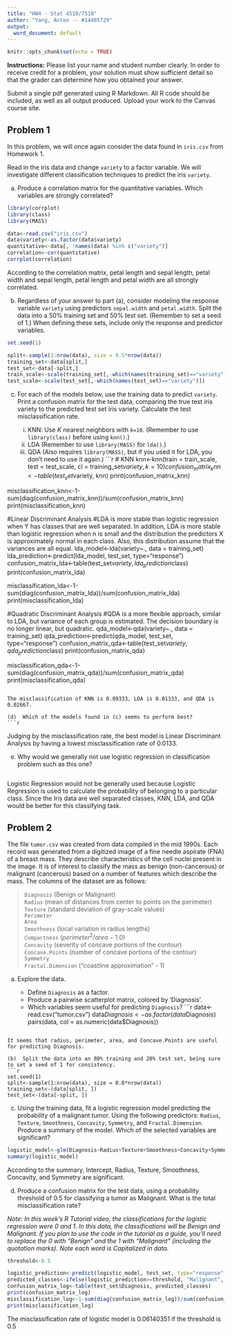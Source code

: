 ```yaml
---
title: "HW4 - Stat 4510/7510"
author: "Yang, Anton -- #14405729"
output:
  word_document: default
---
```


```r
knitr::opts_chunk$set(echo = TRUE)
```

**Instructions:**  Please list your name and student number clearly.  In order to receive credit for a problem, your solution must show sufficient detail so that the grader can determine how you obtained your answer.

Submit a single pdf generated using R Markdown.  All R code should be included, as well as all output produced.  Upload your work to the Canvas course site.

## Problem 1

In this problem, we will once again consider the data found in `iris.csv` from Homework 1.  

Read in the iris data and change `variety` to a factor variable.  We will investigate different classification techniques to predict the iris `variety`.

(a)  Produce a correlation matrix for the quantitative variables.  Which variables are strongly correlated?
```r
library(corrplot)
library(class)
library(MASS)

data<-read.csv("iris.csv")
data$variety<-as.factor(data$variety)
quantitative<-data[, !names(data) %in% c("variety")]
correlation<-cor(quantitative)
corrplot(correlation)
```
According to the correlation matrix, petal length and sepal length, petal width and sepal length, petal length and petal width are all strongly correlated. 

(b)  Regardless of your answer to part (a), consider modeling the response variable `variety` using predictors `sepal.width` and `petal.width`.  Split the data into a 50% training set and 50% test set.  (Remember to set a seed of 1.)  When defining these sets, include only the response and predictor variables.
```r
set.seed(1)

split<-sample(1:nrow(data), size = 0.5*nrow(data))
training_set<-data[split,]
test_set<-data[-split,]
train_scale<-scale(training_set[,-which(names(training_set)=="variety")])
test_scale<-scale(test_set[,-which(names(test_set)=="variety")])
```

(c)  For each of the models below, use the training data to predict `variety`.  Print a confusion matrix for the test data, comparing the true test iris variety to the predicted test set iris variety.  Calculate the test misclassification rate.

     i.  KNN:  Use $K$ nearest neighbors with `k=10`.  (Remember to use `library(class)` before using `knn()`.)
     ii. LDA (Remember to use `library(MASS)` for `lda()`.)
     iii. QDA (Also requires `library(MASS)`, but if you used it for LDA, you don't need to use it again.)
```r
# KNN 
knn<-knn(train = train_scale,
         test = test_scale,
         cl = training_set$variety,
         k = 10)
confusion_matrix_knn<-table(test_set$variety, knn)
print(confusion_matrix_knn)

misclassification_knn<-1-sum(diag(confusion_matrix_knn))/sum(confusion_matrix_knn)
print(misclassification_knn)

#Linear Discriminant Analysis
#LDA is more stable than logistic regression when Y has classes that are well separated. In addition, LDA is more stable than logistic regression when n is small and the distribution the predictors X is approximately normal in each class. Also, this distribution assume that the variances are all equal. 
lda_model<-lda(variety~., data = training_set)
lda_prediction<-predict(lda_model, test_set, type="response")
confusion_matrix_lda<-table(test_set$variety, lda_prediction$class)
print(confusion_matrix_lda)

misclassification_lda<-1-sum(diag(confusion_matrix_lda))/sum(confusion_matrix_lda)
print(misclassification_lda)

#Quadratic Discriminant Analysis
#QDA is a more flexible approach, similar to LDA, but variance of each group is estimated. The decision boundary is no longer linear, but quadratic.
qda_model<-qda(variety~., data = training_set)
qda_prediction<-predict(qda_model, test_set, type="response")
confusion_matrix_qda<-table(test_set$variety, qda_prediction$class)
print(confusion_matrix_qda)

misclassification_qda<-1-sum(diag(confusion_matrix_qda))/sum(confusion_matrix_qda)
print(misclassification_qda)

```
     
The misclassification of KNN is 0.09333, LDA is 0.01333, and QDA is 0.02667.

(d)  Which of the models found in (c) seems to perform best? 
```r

```
Judging by the misclassification rate, the best model is Linear Discriminant Analysis by having a lowest misclassification rate of 0.0133. 

(e)  Why would we generally not use logistic regression in classification problem such as this one? 
```r

```
Logistic Regression would not be generally used because Logistic Regression is used to calculate the probability of belonging to a particular class. Since the Iris data are well separated classes, KNN, LDA, and QDA would be better for this classifying task. 

## Problem 2

The file `tumor.csv` was created from data compiled in the mid 1990s.  Each record was generated from a digitized image of a fine needle aspirate (FNA) of a breast mass.  They describe characteristics of the cell nuclei present in the image.  It is of interest to classify the mass as benign (non-cancerous) or malignant (cancerous) based on a number of features which describe the mass. The columns of the dataset are as follows:

 > `Diagnosis` (Benign or Malignant)  
 > `Radius` (mean of distances from center to points on the perimeter)  
 > `Texture` (standard deviation of gray-scale values)  
 > `Perimeter`  
 > `Area`  
 > `Smoothness` (local variation in radius lengths)  
 > `Compactness` ($perimeter^2/area - 1.0$)  
 > `Concavity` (severity of concave portions of the contour)  
 > `Concave.Points` (number of concave portions of the contour)  
 > `Symmetry`  
 > `Fractal.Dimension` ("coastline approximation" - 1)

(a) Explore the data.  

     * Define `Diagnosis` as a factor.
     * Produce a pairwise scatterplot matrix, colored by 'Diagnosis'.
     * Which variables seem useful for predicting `Diagnosis`? 
```r
data<-read.csv("tumor.csv")
data$Diagnosis<-as.factor(data$Diagnosis)
pairs(data,
      col = as.numeric(data$Diagnosis))

```     

It seems that radius, perimeter, area, and Concave.Points are useful for predicting Diagnosis. 

(b)  Split the data into an 80% training and 20% test set, being sure to set a seed of 1 for consistency. 
```r
set.seed(1)
split<-sample(1:nrow(data), size = 0.8*nrow(data))
training_set<-(data[split, ])
test_set<-(data[-split, ])

```

(c)  Using the training data, fit a logistic regression model predicting the probability of a malignant tumor.  Using the following predictors:  `Radius`, `Texture`, `Smoothness`, `Concavity`, `Symmetry`, and `Fractal.Dimension`. Produce a summary of the model.  Which of the selected variables are significant? 
```r
logistic_model<-glm(Diagnosis~Radius+Texture+Smoothness+Concavity+Symmetry+Fractal.Dimension, data=training_set,family="binomial")
summary(logistic_model)

```
According to the summary, Intercept, Radius, Texture, Smoothness, Concavity, and Symmetry are significant. 

(d)  Produce a confusion matrix for the test data, using a probability threshold of 0.5 for classifying a tumor as Malignant.  What is the total misclassification rate? 

*Note:  In this week's R Tutorial video, the classifications for the logistic regression were 0 and 1.  In this data, the classifications will be Benign and Malignant.  If you plan to use the code in the tutorial as a guide, you'll need to replace the 0 with "Benign" and the 1 with "Malignant" (including the quotation marks).  Note each word is Capitalized in data.*

```r
threshold<-0.5

logistic_prediction<-predict(logistic_model, test_set, type="response")
predicted_classes<-ifelse(logistic_prediction>=threshold, "Malignant", "Benign")
confusion_matrix_log<-table(test_set$Diagnosis, predicted_classes)
print(confusion_matrix_log)
misclassification_log<-1-sum(diag(confusion_matrix_log))/sum(confusion_matrix_log)
print(misclassification_log)

```

The misclassification rate of logistic model is 0.06140351 if the threshold is 0.5